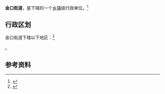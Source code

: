 {{中国乡级行政区|景观照片文件名 = JIangxia - Jinkou - Jinhe Village - P1540197.JPG
|景观照片描述 = 金口街道金河村
|42/01/15/002/000}}

'''金口街道'''，是{{PRC admin/fullname|42/01/15/002/000|3}}下辖的一个[[乡镇|乡镇]]级行政单位。<ref>{{PRC admin/ref sgc|{{PRC admin/parent|42/01/15/002/000}}}}</ref>

== 行政区划 ==

金口街道下辖以下地区：<ref>{{PRC admin/ref sgc|42/01/15/002/000}}</ref>

{{PRC admin/children|42/01/15/002/000}}。

== 参考资料 ==

{{reflist}}

{{行政区划小作品}}
{{PRC admin/navcat|42/01/15/002/000}}